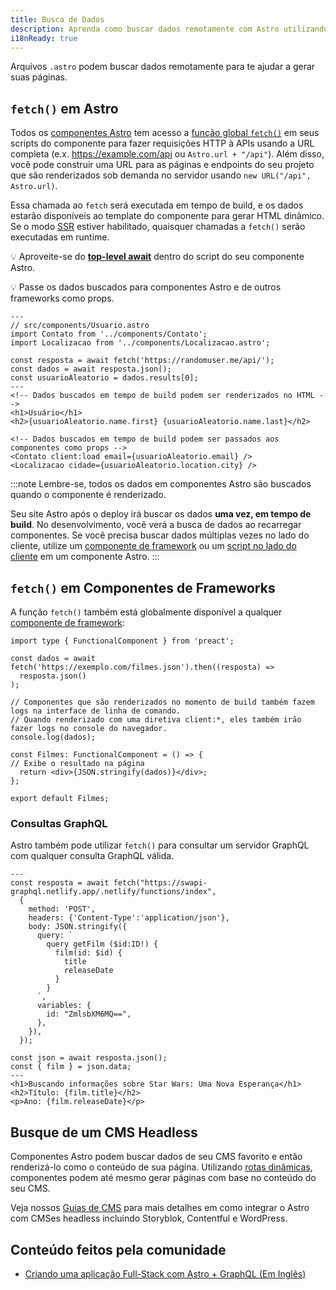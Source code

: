 ```yaml
---
title: Busca de Dados
description: Aprenda como buscar dados remotamente com Astro utilizando a API fetch.
i18nReady: true
---
```


Arquivos `.astro` podem buscar dados remotamente para te ajudar a gerar suas páginas.

## `fetch()` em Astro

Todos os [componentes Astro](/pt-br/basics/astro-components/) tem acesso a [função global `fetch()`](https://developer.mozilla.org/pt-BR/docs/Web/API/fetch) em seus scripts do componente para fazer requisições HTTP à APIs usando a URL completa (e.x. https://example.com/api ou `Astro.url + "/api"`).
Além disso, você pode construir uma URL para as páginas e endpoints do seu projeto que são renderizados sob demanda no servidor usando `new URL("/api", Astro.url)`.

Essa chamada ao `fetch` será executada em tempo de build, e os dados estarão disponíveis ao template do componente para gerar HTML dinâmico. Se o modo [SSR](/pt-br/guides/server-side-rendering/) estiver habilitado, quaisquer chamadas a `fetch()` serão executadas em runtime.

💡 Aproveite-se do [**top-level await**](https://developer.mozilla.org/en-US/docs/Web/JavaScript/Reference/Operators/await#top_level_await) dentro do script do seu componente Astro.

💡 Passe os dados buscados para componentes Astro e de outros frameworks como props.

```astro /await fetch\\(.*?\\)/
---
// src/components/Usuario.astro
import Contato from '../components/Contato';
import Localizacao from '../components/Localizacao.astro';

const resposta = await fetch('https://randomuser.me/api/');
const dados = await resposta.json();
const usuarioAleatorio = dados.results[0];
---
<!-- Dados buscados em tempo de build podem ser renderizados no HTML -->
<h1>Usuário</h1>
<h2>{usuarioAleatorio.name.first} {usuarioAleatorio.name.last}</h2>

<!-- Dados buscados em tempo de build podem ser passados aos componentes como props -->
<Contato client:load email={usuarioAleatorio.email} />
<Localizacao cidade={usuarioAleatorio.location.city} />
```

:::note
Lembre-se, todos os dados em componentes Astro são buscados quando o componente é renderizado.

Seu site Astro após o deploy irá buscar os dados **uma vez, em tempo de build**. No desenvolvimento, você verá a busca de dados ao recarregar componentes. Se você precisa buscar dados múltiplas vezes no lado do cliente, utilize um [componente de framework](/pt-br/guides/framework-components/) ou um [script no lado do cliente](/pt-br/guides/client-side-scripts/) em um componente Astro.
:::


## `fetch()` em Componentes de Frameworks

A função `fetch()` também está globalmente disponível a qualquer [componente de framework](/pt-br/guides/framework-components/):

```tsx title="src/components/Filmes.tsx" /await fetch\\(.*?\\)/
import type { FunctionalComponent } from 'preact';

const dados = await fetch('https://exemplo.com/filmes.json').then((resposta) =>
  resposta.json()
);

// Componentes que são renderizados no momento de build também fazem logs na interface de linha de comando.
// Quando renderizado com uma diretiva client:*, eles também irão fazer logs no console do navegador.
console.log(dados);

const Filmes: FunctionalComponent = () => {
// Exibe o resultado na página
  return <div>{JSON.stringify(dados)}</div>;
};

export default Filmes;
```


### Consultas GraphQL

Astro também pode utilizar `fetch()` para consultar um servidor GraphQL com qualquer consulta GraphQL válida.

```astro title="src/components/Filme.astro" "await fetch"
---
const resposta = await fetch("https://swapi-graphql.netlify.app/.netlify/functions/index",
  {
    method: 'POST',
    headers: {'Content-Type':'application/json'},
    body: JSON.stringify({
      query: `
        query getFilm ($id:ID!) {
          film(id: $id) {
            title
            releaseDate
          }
        }
      `,
      variables: {
        id: "ZmlsbXM6MQ==",
      },
    }),
  });

const json = await resposta.json();
const { film } = json.data;
---
<h1>Buscando informações sobre Star Wars: Uma Nova Esperança</h1>
<h2>Título: {film.title}</h2>
<p>Ano: {film.releaseDate}</p>
```

## Busque de um CMS Headless

Componentes Astro podem buscar dados de seu CMS favorito e então renderizá-lo como o conteúdo de sua página. Utilizando [rotas dinâmicas](/pt-br/guides/routing/#rotas-dinâmicas), componentes podem até mesmo gerar páginas com base no conteúdo do seu CMS.

Veja nossos [Guias de CMS](/pt-br/guides/cms/) para mais detalhes em como integrar o Astro com CMSes headless incluindo Storyblok, Contentful e WordPress.

## Conteúdo feitos pela comunidade

- [Criando uma aplicação Full-Stack com Astro + GraphQL (Em Inglês)](https://robkendal.co.uk/blog/how-to-build-astro-site-with-graphql/)
